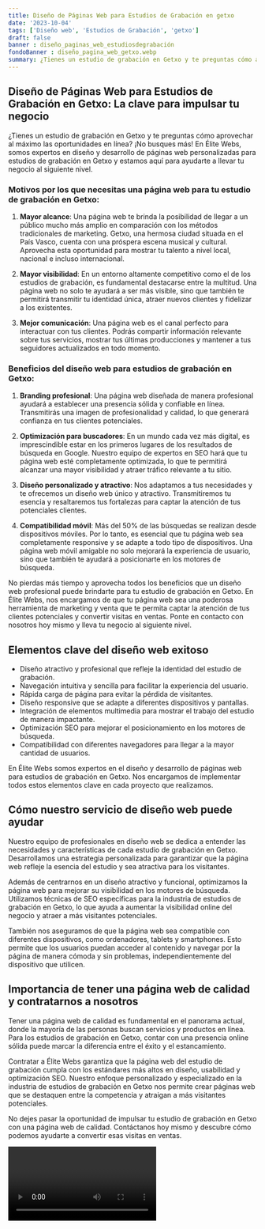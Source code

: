 ```yaml
---
title: Diseño de Páginas Web para Estudios de Grabación en getxo
date: '2023-10-04'
tags: ['Diseño web', 'Estudios de Grabación', 'getxo']
draft: false
banner : diseño_paginas_web_estudiosdegrabación
fondoBanner : diseño_pagina_web_getxo.webp
summary: ¿Tienes un estudio de grabación en Getxo y te preguntas cómo aprovechar al máximo las oportunidades en línea? ¡No busques más! En Élite Webs, somos expertos en diseño y desarrollo de páginas web personalizadas para estudios de grabación en Getxo y estamos aquí para ayudarte a llevar tu negocio al siguiente nivel.
---
```


## Diseño de Páginas Web para Estudios de Grabación en Getxo: La clave para impulsar tu negocio

¿Tienes un estudio de grabación en Getxo y te preguntas cómo aprovechar al máximo las oportunidades en línea? ¡No busques más! En Élite Webs, somos expertos en diseño y desarrollo de páginas web personalizadas para estudios de grabación en Getxo y estamos aquí para ayudarte a llevar tu negocio al siguiente nivel.

### Motivos por los que necesitas una página web para tu estudio de grabación en Getxo:

1. **Mayor alcance**: Una página web te brinda la posibilidad de llegar a un público mucho más amplio en comparación con los métodos tradicionales de marketing. Getxo, una hermosa ciudad situada en el País Vasco, cuenta con una próspera escena musical y cultural. Aprovecha esta oportunidad para mostrar tu talento a nivel local, nacional e incluso internacional.

2. **Mayor visibilidad**: En un entorno altamente competitivo como el de los estudios de grabación, es fundamental destacarse entre la multitud. Una página web no solo te ayudará a ser más visible, sino que también te permitirá transmitir tu identidad única, atraer nuevos clientes y fidelizar a los existentes.

3. **Mejor comunicación**: Una página web es el canal perfecto para interactuar con tus clientes. Podrás compartir información relevante sobre tus servicios, mostrar tus últimas producciones y mantener a tus seguidores actualizados en todo momento.

### Beneficios del diseño web para estudios de grabación en Getxo:

1. **Branding profesional**: Una página web diseñada de manera profesional ayudará a establecer una presencia sólida y confiable en línea. Transmitirás una imagen de profesionalidad y calidad, lo que generará confianza en tus clientes potenciales.

2. **Optimización para buscadores**: En un mundo cada vez más digital, es imprescindible estar en los primeros lugares de los resultados de búsqueda en Google. Nuestro equipo de expertos en SEO hará que tu página web esté completamente optimizada, lo que te permitirá alcanzar una mayor visibilidad y atraer tráfico relevante a tu sitio.

3. **Diseño personalizado y atractivo**: Nos adaptamos a tus necesidades y te ofrecemos un diseño web único y atractivo. Transmitiremos tu esencia y resaltaremos tus fortalezas para captar la atención de tus potenciales clientes.

4. **Compatibilidad móvil**: Más del 50% de las búsquedas se realizan desde dispositivos móviles. Por lo tanto, es esencial que tu página web sea completamente responsive y se adapte a todo tipo de dispositivos. Una página web móvil amigable no solo mejorará la experiencia de usuario, sino que también te ayudará a posicionarte en los motores de búsqueda.

No pierdas más tiempo y aprovecha todos los beneficios que un diseño web profesional puede brindarte para tu estudio de grabación en Getxo. En Élite Webs, nos encargamos de que tu página web sea una poderosa herramienta de marketing y venta que te permita captar la atención de tus clientes potenciales y convertir visitas en ventas. Ponte en contacto con nosotros hoy mismo y lleva tu negocio al siguiente nivel.

<GifSeo />

<Cta />

## Elementos clave del diseño web exitoso

- Diseño atractivo y profesional que refleje la identidad del estudio de grabación.
- Navegación intuitiva y sencilla para facilitar la experiencia del usuario.
- Rápida carga de página para evitar la pérdida de visitantes.
- Diseño responsive que se adapte a diferentes dispositivos y pantallas.
- Integración de elementos multimedia para mostrar el trabajo del estudio de manera impactante.
- Optimización SEO para mejorar el posicionamiento en los motores de búsqueda.
- Compatibilidad con diferentes navegadores para llegar a la mayor cantidad de usuarios.

En Élite Webs somos expertos en el diseño y desarrollo de páginas web para estudios de grabación en Getxo. Nos encargamos de implementar todos estos elementos clave en cada proyecto que realizamos.

## Cómo nuestro servicio de diseño web puede ayudar

Nuestro equipo de profesionales en diseño web se dedica a entender las necesidades y características de cada estudio de grabación en Getxo. Desarrollamos una estrategia personalizada para garantizar que la página web refleje la esencia del estudio y sea atractiva para los visitantes.

Además de centrarnos en un diseño atractivo y funcional, optimizamos la página web para mejorar su visibilidad en los motores de búsqueda. Utilizamos técnicas de SEO específicas para la industria de estudios de grabación en Getxo, lo que ayuda a aumentar la visibilidad online del negocio y atraer a más visitantes potenciales.

También nos aseguramos de que la página web sea compatible con diferentes dispositivos, como ordenadores, tablets y smartphones. Esto permite que los usuarios puedan acceder al contenido y navegar por la página de manera cómoda y sin problemas, independientemente del dispositivo que utilicen.

## Importancia de tener una página web de calidad y contratarnos a nosotros

Tener una página web de calidad es fundamental en el panorama actual, donde la mayoría de las personas buscan servicios y productos en línea. Para los estudios de grabación en Getxo, contar con una presencia online sólida puede marcar la diferencia entre el éxito y el estancamiento.

Contratar a Élite Webs garantiza que la página web del estudio de grabación cumpla con los estándares más altos en diseño, usabilidad y optimización SEO. Nuestro enfoque personalizado y especializado en la industria de estudios de grabación en Getxo nos permite crear páginas web que se destaquen entre la competencia y atraigan a más visitantes potenciales.

No dejes pasar la oportunidad de impulsar tu estudio de grabación en Getxo con una página web de calidad. Contáctanos hoy mismo y descubre cómo podemos ayudarte a convertir esas visitas en ventas.

<Video />

<CtaBot job='Estudios de Grabación' city='getxo'/>

<Gmaps query='getxo+españa+maps' />
